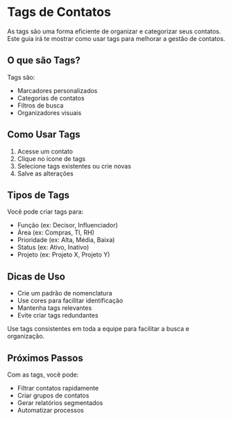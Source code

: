 # Tags de Contatos

As tags são uma forma eficiente de organizar e categorizar seus contatos. Este guia irá te mostrar como usar tags para melhorar a gestão de contatos.

## O que são Tags?

Tags são:
- Marcadores personalizados
- Categorias de contatos
- Filtros de busca
- Organizadores visuais

## Como Usar Tags

1. Acesse um contato
2. Clique no ícone de tags
3. Selecione tags existentes ou crie novas
4. Salve as alterações

## Tipos de Tags

Você pode criar tags para:
- Função (ex: Decisor, Influenciador)
- Área (ex: Compras, TI, RH)
- Prioridade (ex: Alta, Média, Baixa)
- Status (ex: Ativo, Inativo)
- Projeto (ex: Projeto X, Projeto Y)

## Dicas de Uso

- Crie um padrão de nomenclatura
- Use cores para facilitar identificação
- Mantenha tags relevantes
- Evite criar tags redundantes


Use tags consistentes em toda a equipe para facilitar a busca e organização.


## Próximos Passos

Com as tags, você pode:
- Filtrar contatos rapidamente
- Criar grupos de contatos
- Gerar relatórios segmentados
- Automatizar processos 
